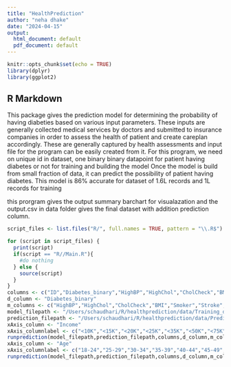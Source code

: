 ```yaml
---
title: "HealthPrediction"
author: "neha dhake"
date: "2024-04-15"
output:
  html_document: default
  pdf_document: default
---
```


```r
knitr::opts_chunk$set(echo = TRUE)
library(dplyr)
library(ggplot2)
```

## R Markdown

This package gives the prediction model for determining the probability of having diabeties based on various input parameters.
  These inputs are generally collected medical services by doctors and submitted to insurance companies in order to assess the health of patient and create careplan accordingly.
  These are generally captured by health assessments and input file for the program can be easily created from it.
  For this program, we need on unique id in dataset, one binary binary datapoint for patient having diabetes or not for training and building the model
  Once the model is build from small fraction of data, it can predict the possibility of patient having diabetes.
  This model is 86% accurate for dataset of 1.6L records and 1L records for training 
  
  this prorgram gives the output summary barchart for visualazation
  and the output.csv in data folder gives the final dataset with addition prediction column.
   
  
```r
script_files <- list.files("R/", full.names = TRUE, pattern = "\\.R$")

for (script in script_files) {
  print(script)
  if(script == "R//Main.R"){
    #do nothing
  } else {
    source(script)
  }
}
columns <- c("ID","Diabetes_binary","HighBP","HighChol","CholCheck","BMI","Smoker","Stroke","HeartDiseaseorAttack","PhysActivity","Fruits","Veggies","HvyAlcoholConsump","AnyHealthcare","NoDocbcCost","GenHlth","MentHlth","PhysHlth","DiffWalk","Sex","Age","Education","Income")
d_column <- "Diabetes_binary"
m_columns <- c("HighBP","HighChol","CholCheck","BMI","Smoker","Stroke","HeartDiseaseorAttack","HvyAlcoholConsump","Age")
model_filepath <- "/Users/schaudhari/R/healthprediction/data/Training_data.csv"
prediction_filepath <- "/Users/schaudhari/R/healthprediction/data/Prediction_data.csv"
xAxis_column <- "Income"
xAxis_columnlabel <- c("<10K","<15K","<20K","<25K","<35K","<50K","<75K",">75K")
runprediction(model_filepath,prediction_filepath,columns,d_column,m_columns,xAxis_column,xAxis_columnlabel)
xAxis_column <- "Age"
xAxis_columnlabel <- c("18-24","25-29","30-34","35-39","40-44","45-49","50-54","55-59","60-64","65-69","70-74","75-79","80+")
runprediction(model_filepath,prediction_filepath,columns,d_column,m_columns,xAxis_column,xAxis_columnlabel)


```

